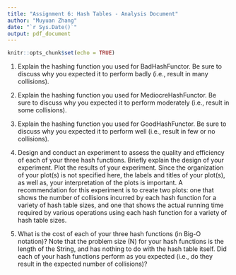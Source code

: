 ```yaml
---
title: "Assignment 6: Hash Tables - Analysis Document"
author: "Muyuan Zhang"
date: "`r Sys.Date()`"
output: pdf_document
---
```


```r
knitr::opts_chunk$set(echo = TRUE)
```

1. Explain the hashing function you used for BadHashFunctor. Be sure to discuss
why you expected it to perform badly (i.e., result in many collisions).

2. Explain the hashing function you used for MediocreHashFunctor. Be sure to
discuss why you expected it to perform moderately (i.e., result in some
collisions).

3. Explain the hashing function you used for GoodHashFunctor. Be sure to
discuss why you expected it to perform well (i.e., result in few or no
collisions).

4. Design and conduct an experiment to assess the quality and efficiency of
each of your three hash functions. Briefly explain the design of your
experiment.  Plot the results of your experiment. Since the organization of
your plot(s) is not specified here, the labels and titles of your plot(s), as
well as, your interpretation of the plots is important. A recommendation for
this experiment is to create two plots: one that shows the number of collisions
incurred by each hash function for a variety of hash table sizes, and one that
shows the actual running time required by various operations using each hash
function for a variety of hash table sizes.

5. What is the cost of each of your three hash functions (in Big-O notation)?
Note that the problem size (N) for your hash functions is the length of the
String, and has nothing to do with the hash table itself. Did each of your hash
functions perform as you expected (i.e., do they result in the expected number
of collisions)?
